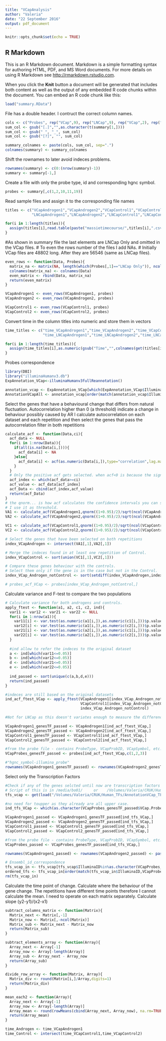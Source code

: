 ```yaml
---
title: "VCapAnalysis"
author: "Valeria"
date: "22 September 2016"
output: pdf_document
---
```


```r
knitr::opts_chunk$set(echo = TRUE)
```

## R Markdown

This is an R Markdown document. Markdown is a simple formatting syntax for authoring HTML, PDF, and MS Word documents. For more details on using R Markdown see <http://rmarkdown.rstudio.com>.

When you click the **Knit** button a document will be generated that includes both content as well as the output of any embedded R code chunks within the document. You can embed an R code chunk like this:

```r
load("summary.RData")
```
File has a double header. I contruct the correct column names.
```r
cols <- c("Probes", rep("VCap",9), rep("LNCap",9), rep("VCap",2), rep("LNCap",2), rep("VCapLNCap",2))
sum_col <- gsub("[.]","",as.character(t(summary[1,])))
sum_col <- gsub(" ", "_", sum_col)
sum_col <- gsub("[?]", "", sum_col)

summary_colnames <- paste(cols, sum_col, sep=".")
colnames(summary) <- summary_colnames

```
Shift the rownames to later avoid indeces problems.
```r
rownames(summary) <- c(0:(nrow(summary)-1))
summary <- summary[-1,]
```
Create a file with only the probe type, id and corresponding hgnc symbol.
```r
probes <- summary[,c(1,2,10,11,19)]
```
Read sample files and assign it to the corresponding file names
```r
titles <- c("VCapAndrogen1","VCapAndrogen2","VCapControl1","VCapControl2",
            "LNCapAndrogen1","LNCapAndrogen2","LNCapControl1","LNCapControl2")

for(i in 1:length(titles)){
  assign(titles[i],read.table(paste("massietimecourse/",titles[i],".csv",sep=""),header=TRUE,check.names=FALSE,sep=","))
}
```
#As shown in summary file the last elements are LNCap Only and omitted in the VCap files.
# To even the rows number of the files I add NAs.
# Initially VCap files are 48802 long. After they are 56546 (same as LNCap files).
```r
even_rows <- function(Data, Probes){
  matrix_na <- matrix(NA, length(which(Probes[,1]=="LNCap Only")), ncol(Data))
  colnames(matrix_na) <- colnames(Data)
  even_matrix <- rbind(Data, matrix_na)
  return(even_matrix)
}

VCapAndrogen1 <- even_rows(VCapAndrogen1, probes)
VCapAndrogen2 <- even_rows(VCapAndrogen2, probes)

VCapControl1 <- even_rows(VCapControl1, probes)
VCapControl2 <- even_rows(VCapControl2, probes)
```
Convert time in the column titles into numeric and store them in vectors
```r
time_titles <- c("time_VCapAndrogen1","time_VCapAndrogen2","time_VCapControl1","time_VCapControl2",
                 "time_LNCapAndrogen1","time_LNCapAndrogen2","time_LNCapControl1","time_LNCapControl2")

for(i in 1:length(time_titles)){
  assign(time_titles[i],as.numeric(gsub("Time","",colnames(get(titles[i])))))
}

```
Probes correspondence
```r
library(DBI)
library("illuminaHumanv3.db")
ExpAnnotation_VCap<-illuminaHumanv3fullReannotation()

annotation_vcap <- ExpAnnotation_VCap[which(ExpAnnotation_VCap$IlluminaID%in%probes$VCap.Probe_id),]
AnnotationVCapAll <- annotation_vcap[order(match(annotation_vcap$IlluminaID,probes$VCap.Probe_id)),]
```
Select the genes that have a behavioural change that differs from natural fluctuation.
Autocorrelation higher than 0 (a threshold) indicate a change in behaviour possibly caused by AR
I calculate autocorrelation on each dataset and each repetition and then select the genes that pass the autocorrelation filter in both repetitions

```r
calculate_acf <- function(Data,ci){
  acf_data <- NULL
  for(i in 1:nrow(Data)){
    if(all(is.na(Data[i,]))){
      acf_data[i] <- NA
    }else{
      acf_data[i] <- acf(as.numeric(Data[i,]),type="correlation",lag.max=nrow(Data), plot=FALSE)$acf[2]
    }
  }
  # Only the positive acf gets selected. when acf<0 is because the signal goes up and down.
  acf_index <- which(acf_data>=ci)
  acf_value <- acf_data[acf_index]
  acf_Data <- cbind(acf_index,acf_value)
  return(acf_Data)
}
# the qnorm... is how acf calculates the confidence intervals you can see in the plots.
# I use it as threshold.
VA1 <- calculate_acf(VCapAndrogen1,qnorm((1+0.95)/2)/sqrt(ncol(VCapAndrogen1)))
VA2 <- calculate_acf(VCapAndrogen2,qnorm((1+0.95)/2)/sqrt(ncol(VCapAndrogen2)))

VC1 <- calculate_acf(VCapControl1,qnorm((1+0.95)/2)/sqrt(ncol(VCapControl1)))
VC2 <- calculate_acf(VCapControl2,qnorm((1+0.95)/2)/sqrt(ncol(VCapControl2)))

# Select the genes that have been selected on both repetitions
index_VCapAndrogen <- intersect(VA1[,1],VA2[,1]) 

# Merge the indeces found in at least one repetition of Control.
index_VCapControl <- sort(union(VC1[,1],VC2[,1]))

# Compare these genes behaviour with the controls.
# Select them only if the gene is in the case but not in the Control.
index_VCap_Androgen_notControl <- sort(setdiff(index_VCapAndrogen,index_VCapControl))

# probes_acf_VCap <- probes[index_VCap_Androgen_notControl,]

```
Calculate variance and F-test to compare the two populations 

```r
# Calculate variance for both androgens and controls. 
apply_ftest <- function(a1, a2, c1, c2, ind){
  var11 <- var12 <- var21 <- var22 <- NULL
  for(i in 1:nrow(a1)){
    var11[i] <- var.test(as.numeric(a1[i,]),as.numeric(c1[i,]))$p.value
    var12[i] <- var.test(as.numeric(a1[i,]),as.numeric(c2[i,]))$p.value
    var21[i] <- var.test(as.numeric(a2[i,]),as.numeric(c1[i,]))$p.value
    var22[i] <- var.test(as.numeric(a2[i,]),as.numeric(c2[i,]))$p.value  
  }
  
  #ind allow to refer the indeces to the original dataset
  a <- ind[which(var11<=0.05)]
  b <- ind[which(var12<=0.05)]
  d <- ind[which(var21<=0.05)]
  e <- ind[which(var22<=0.05)]
  
  ind_passed <- sort(unique(c(a,b,d,e)))
  return(ind_passed)
}

#indeces are still based on the original datasets
ind_acf_ftest_VCap <- apply_ftest(VCapAndrogen1[index_VCap_Androgen_notControl,], VCapAndrogen2[index_VCap_Androgen_notControl,],
                                  VCapControl1[index_VCap_Androgen_notControl,], VCapControl2[index_VCap_Androgen_notControl,],
                                  index_VCap_Androgen_notControl)

#Not for LNCap as this doesn't variates enough to measure the difference.

VCapAndrogen1_genesTF_passed <- VCapAndrogen1[ind_acf_ftest_VCap,]
VCapAndrogen2_genesTF_passed <- VCapAndrogen2[ind_acf_ftest_VCap,]
VCapControl1_genesTF_passed <- VCapControl1[ind_acf_ftest_VCap,]
VCapControl2_genesTF_passed <- VCapControl2[ind_acf_ftest_VCap,]

#from the probe file - contains ProbeType, VCapProbID, VCapSymbol, etc..
VCapProbes_genesTF_passed <- probes[ind_acf_ftest_VCap,c(1,2,3)]

#"hgnc_symbol-illumina_probe"
rownames(VCapAndrogen1_genesTF_passed) <- rownames(VCapAndrogen2_genesTF_passed) <- paste(VCapProbes_genesTF_passed[,2], VCapProbes_genesTF_passed[,3], sep=".")

```
Select only the Transcription Factors

```r
#Check if any of the genes selcted until now are transcription factors
# Script of this is in /media/bo01/     or    /Volumes/Valeria/CRUK/Human_TFs
tfs_vcap <- get(load("/Volumes/Valeria/CRUK/Human_TFs/AnnotationVCap_TFs.RData"))[,c(1,11,12,13,16)]

#no need for toupper as they already are all upper case.
ind_tfs_VCap <- which(as.character(VCapProbes_genesTF_passed$VCap.Probe_id)%in%as.character(tfs_vcap$IlluminaID))

VCapAndrogen1_passed <- VCapAndrogen1_genesTF_passed[ind_tfs_VCap,]
VCapAndrogen2_passed <- VCapAndrogen2_genesTF_passed[ind_tfs_VCap,]
VCapControl1_passed <- VCapControl1_genesTF_passed[ind_tfs_VCap,]
VCapControl2_passed <- VCapControl2_genesTF_passed[ind_tfs_VCap,]

#from the probe file - contains ProbeType, VCapProbID, VCapSymbol, etc..
VCapProbes_passed <- VCapProbes_genesTF_passed[ind_tfs_VCap,]

rownames(VCapAndrogen1_passed) <- rownames(VCapAndrogen2_passed) <- paste(VCapProbes_passed[,2], VCapProbes_passed[,3], sep=".")

# Ensembl_id_correspondence
tfs_vcap_in <- tfs_vcap[tfs_vcap$IlluminaID%in%as.character(VCapProbes_passed$VCap.Probe_id),]
ordered_tfs <- tfs_vcap_in[order(match(tfs_vcap_in$IlluminaID,VCapProbes_passed$VCap.Probe_id)),]
rm(tfs_vcap_in)

```
Calculate the time point of change.
Calculate where the behaviour of the gene change.
The repetitions have different time points therefore I cannot calculate the mean.
I need to operate on each matrix separately.
Calculate slope (y2-y1)/(x2-x1)

```r
subtract_columns_matrix <- function(Matrix){  
  Matrix_next <- Matrix[,-1]
  Matrix_now <- Matrix[,-ncol(Matrix)]
  Matrix_sub <- Matrix_next - Matrix_now
  return(Matrix_sub)
}

subtract_elements_array <- function(Array){  
  Array_next <- Array[-1]
  Array_now <- Array[-length(Array)]
  Array_sub <- Array_next - Array_now
  return(Array_sub)
}

divide_row_array <- function(Matrix, Array){
  Matrix_div <- round(Matrix[i,]/Array,digits=1)
  return(Matrix_div)
}

mean_each2 <- function(Array){
  Array_next <- Array[-1]
  Array_now <- Array[-length(Array)]
  Array_mean <- round(rowMeans(cbind(Array_next, Array_now), na.rm=TRUE), digits=2)
  return(Array_mean)
}

time_Androgen <- time_VCapAndrogen1
time_Control <- intersect(time_VCapControl1,time_VCapControl2)

```



<!-- ## Including Plots -->

<!-- You can also embed plots, for example: -->

<!-- ```{r pressure, echo=FALSE} -->
<!-- plot(pressure) -->
<!-- ``` -->

<!-- Note that the `echo = FALSE` parameter was added to the code chunk to prevent printing of the R code that generated the plot. -->

